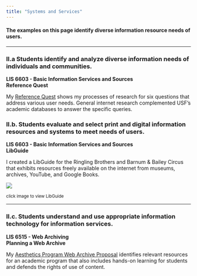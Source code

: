 ```yaml
---
title: "Systems and Services"
---
```


#### **The examples on this page identify diverse information resource needs of users.**

------------------------------------------------------------------------

### **II.a Students identify and analyze diverse information needs of individuals and communities.**

**LIS 6603 - Basic Information Services and Sources\
Reference Quest**

My [Reference Quest](img/reference_quest.pdf){target="_blank"} shows my processes of research for six questions that address various user needs. General internet research complemented USF's academic databases to answer the specific queries.

### **II.b. Students evaluate and select print and digital information resources and systems to meet needs of users.**

**LIS 6603 - Basic Information Services and Sources\
LibGuide**

I created a LibGuide for the Ringling Brothers and Barnum & Bailey Circus that exhibits resources freely available on the internet from museums, archives, YouTube, and Google Books.

[![](img/libguide.png)](https://usflis.libguides.com/ringling-bros-and-barnum-and-bailey-circus)

~click image to view LibGuide~

------------------------------------------------------------------------

### **II.c. Students understand and use appropriate information technology for information services.**

**LIS 6515 - Web Archiving\
Planning a Web Archive**

My [Aesthetics Program Web Archive Proposal](img/Planning_a_web_archive_collection.pdf){target="_blank"} identifies relevant resources for an academic program that also includes hands-on learning for students and defends the rights of use of content.
